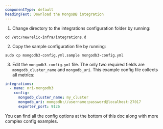 ```yaml
---
componentType: default
headingText: Download the MongoDB integration
---
```


1. Change directory to the integrations configuration folder by running:

```shell
cd /etc/newrelic-infra/integrations.d
```

2. Copy the sample configuration file by running:

```shell
sudo cp mongodb3-config.yml.sample mongodb3-config.yml
```

3. Edit the `mongodb3-config.yml` file. The only two required fields are `mongodb_cluster_name` and `mongodb_uri`. This example config file collects all metrics:

```yml
integrations:
  - name: nri-mongodb3
    config:
      mongodb_cluster_name: my_cluster
      mongodb_uri: mongodb://username:password@localhost:27017
      exporter_port: 9126
```

You can find all the config options at the bottom of this doc along with more complex config examples.



